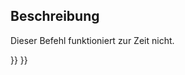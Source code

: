 <languages/>

{{Docnav/de
|[[Std_MacroAttachDebugger/de|MakroFehlersucherAnhängen]]
|[[Std_MacroStopDebug/de|MakroFehlersucheAnhalten]]
|[[Std_Macro_Menu/de|Std Makro Menü]]
|IconL=
|IconR=Std_MacroStopDebug.svg
|IconC=Freecad.svg
}}

{{GuiCommand/de
|Name/de=Std MakroStartFehlersuche
|MenuLocation=Makro → Fehlersuchmakro
|Workbenches=Alle
|Shortcut={{KEY|F6}}
|SeeAlso=[[Std_MacroStopDebug/de|Std MakroFehlersucheAnhalten]]
}}

<span id="Description"></span>
==Beschreibung==

Dieser Befehl funktioniert zur Zeit nicht.


{{Docnav/de
|[[Std_MacroAttachDebugger/de|MakroFehlersucherAnhängen]]
|[[Std_MacroStopDebug/de|MakroFehlersucheAnhalten]]
|[[Std_Macro_Menu/de|Std Makro Menü]]
|IconL=
|IconR=Std_MacroStopDebug.svg
|IconC=Freecad.svg
}}

{{Std_Base_navi{{#translation:}}}}
{{Userdocnavi{{#translation:}}}}